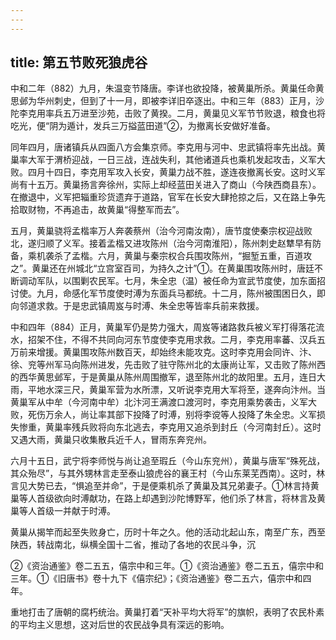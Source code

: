 ```yaml
---
---
---
```

title: 第五节败死狼虎谷
---



中和二年（882）九月，朱温变节降唐。李详也欲投降，被黄巢所杀。黄巢任命黄思邺为华州刺史，但到了十一月，即被李详旧卒逐出。中和三年（883）正月，沙陀李克用率兵五万进至沙苑，击败了黄揆。二月，黄巢见义军节节败退，粮食也将吃光，便“阴为遁计，发兵三万搤蓝田道”②，为撤离长安做好准备。

同年四月，唐诸镇兵从四面八方会集京师。李克用与河中、忠武镇将率先出战。黄巢率大军于渭桥迎战，一日三战，连战失利，其他诸道兵也乘机发起攻击，义军大败。四月十四日，李克用军攻入长安，黄巢力战不胜，遂连夜撤离长安。这时义军尚有十五万。黄巢扬言奔徐州，实际上却经蓝田关进入了商山（今陕西商县东）。在撤退中，义军把辎重珍货遗弃于道路，官军在长安大肆抢掠之后，又在路上争先拾取财物，不再追击，故黄巢“得整军而去”。

五月，黄巢骁将孟楷率万人奔袭蔡州（治今河南汝南），唐节度使秦宗权迎战败北，遂归顺了义军。接着孟楷又进攻陈州（治今河南淮阳），陈州刺史赵犨早有防备，乘机袭杀了孟楷。六月，黄巢与秦宗权合兵围攻陈州，“掘堑五重，百道攻之”。黄巢还在州城北“立宫室百司，为持久之计”①。在黄巢围攻陈州时，唐廷不断调动军队，以围剿农民军。七月，朱全忠（温）被任命为宣武节度使，加东面招讨使。九月，命感化军节度使时溥为东面兵马都统。十二月，陈州被围困日久，即向邻道求救。于是忠武镇周岌与时溥、朱全忠等皆率兵前来救援。

中和四年（884）正月，黄巢军仍是势力强大，周岌等诸路救兵被义军打得落花流水，招架不住，不得不共同向河东节度使李克用求救。二月，李克用率蕃、汉兵五万前来增援。黄巢围攻陈州数百天，却始终未能攻克。这时李克用会同许、汴、徐、兖等州军马向陈州进发，先击败了驻守陈州北的太康尚让军，又击败了陈州西的西华黄思邺军，于是黄巢从陈州周围撤军，退至陈州北的故阳里。五月，连日大雨，平地水深三尺，黄巢军营为水所漂，又听说李克用大军将至，遂奔向汴州。当黄巢军从中牟（今河南中牟）北汴河王满渡口渡河时，李克用乘势袭击，义军大败，死伤万余人，尚让率其部下投降了时溥，别将李谠等人投降了朱全忠。义军损失惨重，黄巢率残兵败将向东北逃去，李克用又追杀到封丘（今河南封丘）。这时又遇大雨，黄巢只收集散兵近千人，冒雨东奔兖州。

六月十五日，武宁将李师悦与尚让追至瑕丘（今山东兖州），黄巢与唐军“殊死战，其众殆尽”，与其外甥林言走至泰山狼虎谷的襄王村（今山东莱芜西南）。这时，林言见大势已去，“惧追至并命”，于是便乘机杀了黄巢及其兄弟妻子。①林言持黄巢等人首级欲向时溥献功，在路上却遇到沙陀博野军，他们杀了林言，将林言及黄巢等人首级一并献于时溥。

黄巢从揭竿而起至失败身亡，历时十年之久。他的活动北起山东，南至广东，西至陕西，转战南北，纵横全国十二省，推动了各地的农民斗争，沉

②《资治通鉴》卷二五五，僖宗中和三年。①《资治通鉴》卷二五五，僖宗中和三年。①《旧唐书》卷十九下《僖宗纪》；《资治通鉴》卷二五六，僖宗中和四年。

重地打击了唐朝的腐朽统治。黄巢打着“天补平均大将军”的旗帜，表明了农民朴素的平均主义思想，这对后世的农民战争具有深远的影响。